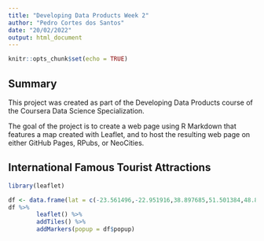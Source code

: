 ---
title: "Developing Data Products Week 2"
author: "Pedro Cortes dos Santos"
date: "20/02/2022"
output: html_document
---

```{r setup, include=FALSE}
knitr::opts_chunk$set(echo = TRUE)
```

## Summary

This project was created as part of the Developing Data Products course of the Coursera Data Science Specialization.

The goal of the project is to create a web page using R Markdown that features a map created with Leaflet, and to host the resulting web page on either GitHub Pages, RPubs, or NeoCities.

## International Famous Tourist Attractions

```{r pressure, echo=TRUE}
library(leaflet)

df <- data.frame(lat = c(-23.561496,-22.951916,38.897685,51.501384,48.858398,40.431940), lng = c(-46.655939,-43.210466,-77.036530,-0.141879,2.294481,116.570364), popup = c("Museu de Artes de São Paulo", "Cristo Redentor", "Casa Branca", "Palácio de Buckingham", "Torre Eiffel", "Muralha da China"))
df %>%
        leaflet() %>%
        addTiles() %>%
        addMarkers(popup = df$popup)
```